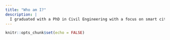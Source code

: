 ```yaml
---
title: "Who am I?"
description: |
  I graduated with a PhD in Civil Engineering with a focus on smart cities from University of Illinois at Chicago, I was advised by Dr. Sybil Derrible, Director of the Complex and Sustainable Urban Networks Laboratory at UIC. My PhD research was on urban intelligence, which is a machine leraning based decision support framework to help policymakers in developing sustainable policies. My research interests are sustainable transportation, Natural Language Processing, Cuasal Inference, Machine Learning. Apart from my research, I also like to dabble in other projects in order to develop my machine learning and problem solving skills. This blog will a home to some of my opinions and side projects.     
---
```


```r
knitr::opts_chunk$set(echo = FALSE)
```
